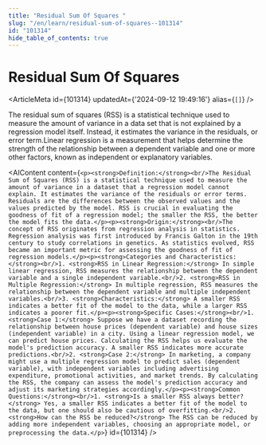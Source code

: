 ```yaml
---
title: "Residual Sum Of Squares "
slug: "/en/learn/residual-sum-of-squares--101314"
id: "101314"
hide_table_of_contents: true
---
```



# Residual Sum Of Squares 

<ArticleMeta id={101314} updatedAt={'2024-09-12 19:49:16'} alias={`[]`} />
<div className='border-solid border-b border-t-0 my-4 border-[var(--ifm-color-gray-300)]' />

The residual sum of squares (RSS) is a statistical technique used to measure the amount of variance in a data set that is not explained by a regression model itself. Instead, it estimates the variance in the residuals, or error term.Linear regression is a measurement that helps determine the strength of the relationship between a dependent variable and one or more other factors, known as independent or explanatory variables.

<AIContent content={`<p><strong>Definition:</strong><br/>The Residual Sum of Squares (RSS) is a statistical technique used to measure the amount of variance in a dataset that a regression model cannot explain. It estimates the variance of the residuals or error terms. Residuals are the differences between the observed values and the values predicted by the model. RSS is crucial in evaluating the goodness of fit of a regression model; the smaller the RSS, the better the model fits the data.</p><p><strong>Origin:</strong><br/>The concept of RSS originates from regression analysis in statistics. Regression analysis was first introduced by Francis Galton in the 19th century to study correlations in genetics. As statistics evolved, RSS became an important metric for assessing the goodness of fit of regression models.</p><p><strong>Categories and Characteristics:</strong><br/>1. <strong>RSS in Linear Regression:</strong> In simple linear regression, RSS measures the relationship between the dependent variable and a single independent variable.<br/>2. <strong>RSS in Multiple Regression:</strong> In multiple regression, RSS measures the relationship between the dependent variable and multiple independent variables.<br/>3. <strong>Characteristics:</strong> A smaller RSS indicates a better fit of the model to the data, while a larger RSS indicates a poorer fit.</p><p><strong>Specific Cases:</strong><br/>1. <strong>Case 1:</strong> Suppose we have a dataset recording the relationship between house prices (dependent variable) and house sizes (independent variable) in a city. Using a linear regression model, we can predict house prices. Calculating the RSS helps us evaluate the model's prediction accuracy. A smaller RSS indicates more accurate predictions.<br/>2. <strong>Case 2:</strong> In marketing, a company might use a multiple regression model to predict sales (dependent variable), with independent variables including advertising expenditure, promotional activities, and market trends. By calculating the RSS, the company can assess the model's prediction accuracy and adjust its marketing strategies accordingly.</p><p><strong>Common Questions:</strong><br/>1. <strong>Is a smaller RSS always better?</strong> Yes, a smaller RSS indicates a better fit of the model to the data, but one should also be cautious of overfitting.<br/>2. <strong>How can the RSS be reduced?</strong> The RSS can be reduced by adding more independent variables, choosing an appropriate model, or preprocessing the data.</p>`} id={101314} />
